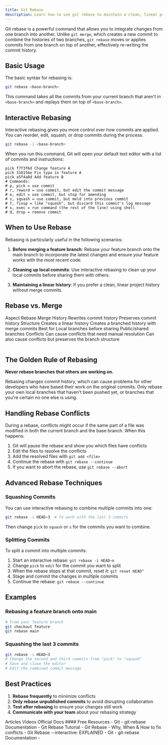 ```yaml
---
title: Git Rebase
description: Learn how to use git rebase to maintain a clean, linear project history
---
```





Git rebase is a powerful command that allows you to integrate changes from one branch into another. Unlike `git merge`, which creates a new commit to combine the histories of two branches, `git rebase` moves or applies commits from one branch on top of another, effectively re-writing the commit history.

## Basic Usage

The basic syntax for rebasing is:

```bash
git rebase <base-branch>
```

This command takes all the commits from your current branch that aren't in `<base-branch>` and replays them on top of `<base-branch>`.

## Interactive Rebasing

Interactive rebasing gives you more control over how commits are applied. You can reorder, edit, squash, or drop commits during the process.

```bash
git rebase -i <base-branch>
```

When you run this command, Git will open your default text editor with a list of commits and instructions:

```
pick f7f3f6d Change feature A
pick 310154e Fix typo in feature A
pick a5f4a0d Add feature B
# Commands:
# p, pick = use commit
# r, reword = use commit, but edit the commit message
# e, edit = use commit, but stop for amending
# s, squash = use commit, but meld into previous commit
# f, fixup = like "squash", but discard this commit's log message
# x, exec = run command (the rest of the line) using shell
# d, drop = remove commit
```

## When to Use Rebase

Rebasing is particularly useful in the following scenarios:

1. **Before merging a feature branch**: Rebase your feature branch onto the main branch to incorporate the latest changes and ensure your feature works with the most recent code.

2. **Cleaning up local commits**: Use interactive rebasing to clean up your local commits before sharing them with others.

3. **Maintaining a linear history**: If you prefer a clean, linear project history without merge commits.

## Rebase vs. Merge

<Table>
<TableHeader>
<TableRow>
<TableHead>Aspect</TableHead>
<TableHead>Rebase</TableHead>
<TableHead>Merge</TableHead>
</TableRow>
</TableHeader>
<TableBody>
<TableRow>
<TableCell>History</TableCell>
<TableCell>Rewrites commit history</TableCell>
<TableCell>Preserves commit history</TableCell>
</TableRow>
<TableRow>
<TableCell>Structure</TableCell>
<TableCell>Creates a linear history</TableCell>
<TableCell>Creates a branched history with merge commits</TableCell>
</TableRow>
<TableRow>
<TableCell>Best for</TableCell>
<TableCell>Local branches before sharing</TableCell>
<TableCell>Public/shared branches</TableCell>
</TableRow>
<TableRow>
<TableCell>Conflicts</TableCell>
<TableCell>Can cause conflicts that need manual resolution</TableCell>
<TableCell>Can also cause conflicts but preserves the branch structure</TableCell>
</TableRow>
</TableBody>
</Table>

## The Golden Rule of Rebasing

**Never rebase branches that others are working on.**

Rebasing changes commit history, which can cause problems for other developers who have based their work on the original commits. Only rebase your own local branches that haven't been pushed yet, or branches that you're certain no one else is using.

## Handling Rebase Conflicts

During a rebase, conflicts might occur if the same part of a file was modified in both the current branch and the base branch. When this happens:

1. Git will pause the rebase and show you which files have conflicts
2. Edit the files to resolve the conflicts
3. Add the resolved files with `git add <file>`
4. Continue the rebase with `git rebase --continue`
5. If you want to abort the rebase, use `git rebase --abort`

## Advanced Rebase Techniques

### Squashing Commits

You can use interactive rebasing to combine multiple commits into one:

```bash
git rebase -i HEAD~3  # To work with the last 3 commits
```

Then change `pick` to `squash` or `s` for the commits you want to combine.

### Splitting Commits

To split a commit into multiple commits:

1. Start an interactive rebase: `git rebase -i HEAD~n`
2. Change `pick` to `edit` for the commit you want to split
3. When the rebase stops at that commit, reset it: `git reset HEAD^`
4. Stage and commit the changes in multiple commits
5. Continue the rebase: `git rebase --continue`

## Examples

### Rebasing a feature branch onto main

```bash
# From your feature branch
git checkout feature
git rebase main
```

### Squashing the last 3 commits

```bash
git rebase -i HEAD~3
# Change the second and third commits from "pick" to "squash"
# Save and close the editor
# Edit the combined commit message
```

## Best Practices

1. **Rebase frequently** to minimize conflicts
2. **Only rebase unpublished commits** to avoid disrupting collaboration
3. **Test after rebasing** to ensure your changes still work
4. **Communicate with your team** about your rebasing strategy




<Tabs defaultValue="article">
<TabsList>
<TabsTrigger value="article">Articles</TabsTrigger>
<TabsTrigger value="video">Videos</TabsTrigger>
<TabsTrigger value="official">Official Docs</TabsTrigger>
</TabsList>
#### Free Resources
<TabsContent value="article">
<Note type="note" title="article">
- <Link href="https://git-scm.com/docs/git-rebase">Git - git-rebase Documentation</Link>
- <Link href="https://www.atlassian.com/git/tutorials/rewriting-history/git-rebase">Git Rebase Tutorial</Link>
- <Link href="https://youtu.be/DkWDHzmMvyg">Git Rebase - Why, When & How to fix conflicts</Link>
- <Link href="https://youtu.be/H7RFt0Pxxp8">Git Rebase --interactive: EXPLAINED</Link>
</Note>
</TabsContent>
<TabsContent value="official">
<Note type="note" title="official" >
- <Link href="https://git-scm.com/docs/git-rebase">Git - git-rebase Documentation</Link>
- 
</Note>
</TabsContent>
</Tabs>